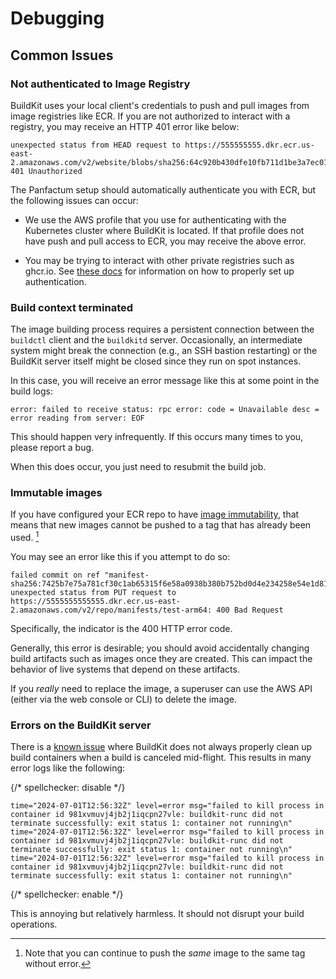 # Debugging

## Common Issues

### Not authenticated to Image Registry

BuildKit uses your local client's credentials to push and pull images from image registries like ECR. If
you are not authorized to interact with a registry, you may receive an HTTP 401 error like below:

```shellsession
unexpected status from HEAD request to https://555555555.dkr.ecr.us-east-2.amazonaws.com/v2/website/blobs/sha256:64c920b430dfe10fb711d1be3a7ec01c0a18174df3d05c1effc85ea137c463b1: 401 Unauthorized
```

The Panfactum setup should automatically authenticate you with ECR, but the following issues can occur:

* We use the AWS profile that you use for authenticating with the Kubernetes cluster where BuildKit is located. If that
  profile does not have push and pull access to ECR, you may receive the above error.

* You may be trying to interact with other private registries such as ghcr.io. See
  [these docs](/docs/stable-25-04/guides/addons/buildkit/building-images#authenticating-with-private-registries) for information
  on how to properly set up authentication.

### Build context terminated

The image building process requires a persistent connection between the `buildctl` client and the `buildkitd` server.
Occasionally, an intermediate system might break the connection (e.g., an SSH bastion restarting) or the BuildKit
server itself might be closed since they run on spot instances.

In this case, you will receive an error message like this at some point in the build logs:

```shellsession
error: failed to receive status: rpc error: code = Unavailable desc = error reading from server: EOF
```

This should happen very infrequently. If this occurs many times to you, please report a bug.

When this does occur, you just need to resubmit the build job.

### Immutable images

If you have configured your ECR repo to have [image immutability](https://docs.aws.amazon.com/AmazonECR/latest/userguide/image-tag-mutability.html),
that means that new images cannot be pushed to a tag that has already been used. [^1]

[^1]: Note that you can continue to push the *same* image to the same tag without error.

You may see an error like this if you attempt to do so:

```shellsession
failed commit on ref "manifest-sha256:7425b7e75a781cf30c1ab65315f6e58a0938b380b752bd0d4e234258e54e1d81": unexpected status from PUT request to https://5555555555555.dkr.ecr.us-east-2.amazonaws.com/v2/repo/manifests/test-arm64: 400 Bad Request
```

Specifically, the indicator is the 400 HTTP error code.

Generally, this error is desirable; you should avoid accidentally changing build artifacts such as
images once they are created. This can impact the behavior of live systems that depend on these
artifacts.

If you *really* need to replace the image, a superuser can use the AWS API (either via the web console
or CLI) to delete the image.

### Errors on the BuildKit server

There is a [known issue](https://github.com/moby/buildkit/issues/4483) where BuildKit does not always properly clean up
build containers when a build is canceled mid-flight. This results in many error logs like the following:

{/* spellchecker: disable */}

```shellsession
time="2024-07-01T12:56:32Z" level=error msg="failed to kill process in container id 981xvmuvj4jb2j1iqcpn27vle: buildkit-runc did not terminate successfully: exit status 1: container not running\n"
time="2024-07-01T12:56:32Z" level=error msg="failed to kill process in container id 981xvmuvj4jb2j1iqcpn27vle: buildkit-runc did not terminate successfully: exit status 1: container not running\n"
time="2024-07-01T12:56:32Z" level=error msg="failed to kill process in container id 981xvmuvj4jb2j1iqcpn27vle: buildkit-runc did not terminate successfully: exit status 1: container not running\n"
```

{/* spellchecker: enable */}

This is annoying but relatively harmless. It should not disrupt your build operations.
